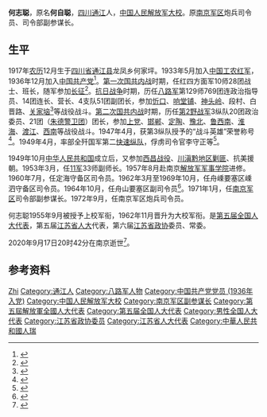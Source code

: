 {{Infobox officeholder
| name         = 何志聪
| image        = 
| order        = [[中国人民解放军南京军区|中国人民解放军南京军区]]炮兵司令员
| term_start   = 1972年9月
| term_end     = 1982年12月
| order1       = [[中国人民解放军南京军区|中国人民解放军南京军区]]司令部副参谋长
| term_start1  = 1971年1月
| term_end1    = 1972年9月
| 1blankname1  = 参谋长
| 1namedata1   = [[肖永银|肖永银]]
| birth_date   = 1918年1月
| birth_place  = [[四川省|四川省]][[通江县|通江县]]龙凤乡何家坪
| death_date   = {{Death date and age|df=y|2020|9|17|1918|1}}
| death_place  = [[江苏省|江苏省]][[南京市|南京市]]
| party        = [[中国共产党|中国共产党]]
| sex          = 男
| allegiance   = {{PRC}}
| branch       = 
| serviceyears = 1933年－1988年
| rank         = [[中国人民解放军大校|大校]]
| commands     = 
| battles      = [[第一次国共内战|第一次国共内战]]<br/>[[中国抗日战争|抗日战争]]<br/>[[第二次国共内战|第二次国共内战]]<br/>[[朝鲜战争|朝鲜战争]]
| awards       = 三级[[八一勋章_(1955年)|八一勋章]]<br/>二级[[独立自由勋章|独立自由勋章]]<br/>三级[[解放勋章|解放勋章]]<br/>二级[[红星功勋荣誉章|红星功勋荣誉章]]<br/>中国人民抗日战争胜利70周年纪念章<br/>中国工农红军长征胜利80周年纪念章<br/>[[庆祝中华人民共和国成立70周年纪念章|庆祝中华人民共和国成立70周年纪念章]]
| children     = 
}}
'''何志聪'''{{BD|1918年|1月|2020年|9月17日|catIdx=He}}，原名'''何自聪'''，[[四川省|四川]][[通江县|通江]]人，[[中国人民解放军大校|中国人民解放军大校]]。原[[中国人民解放军南京军区|南京军区]]炮兵司令员、司令部副参谋长。
==生平==
1917年[[农历|农历]]12月生于[[四川省|四川省]][[通江县|通江县]]龙凤乡何家坪。1933年5月加入[[中国工农红军|中国工农红军]]，1936年12月加入[[中国共产党|中国共产党]]<ref>{{cite book |author1=王中兴 |title=第二野战军: 刘伯承邓小平麾下的10个军252位将军 |date=1996 |publisher=国防大学出版社 |isbn=7562607583 |page=235}}</ref>。[[第一次国共内战|第一次国共内战]]时期，任红四方面军10师28团战士、班长，随军参加[[长征|长征]]<ref>{{cite news |title=长征亲历者我们在四川的生死征途 |url=https://e.chengdu.cn/html/2015-08/22/content_534391.htm |work=成都商报 |date=2015-08-22 |page=13}}</ref>。[[中国抗日战争|抗日战争]]时期，历任[[八路军|八路军]]第129师769团连政治指导员、14团连长、营长、4支队51团副团长，参加[[忻口會戰|忻口]]、[[响堂铺伏击战|响堂铺]]、[[神头岭战斗|神头岭]]、段村、白晋路、[[关家垴战斗|关家垴]]<ref>{{cite web |title=八路军抗战最惨烈一战 彭德怀警告刘伯承打不赢杀头 |url=https://www.krzzjn.com/html/45795.html |publisher=抗日战争纪念网 |date=2017-02-28}}</ref>等战役战斗。[[第二次国共内战|第二次国共内战]]时期，历任[[中国人民解放军第二野战军|第2野战军]]3纵队20团政治委员、21团（[[朱德警卫团|朱德警卫团]]）团长，参加[[上党战役|上党]]、[[邯郸战役|邯郸]]、[[定陶战役|定陶]]、[[豫北战役|豫北]]、[[鲁西南战役|鲁西南]]、[[淮海战役|淮海]]、[[渡江战役|渡江]]、[[西南战役|西南]]等战役战斗。1947年4月，获第3纵队授予的“战斗英雄”荣誉称号<ref>{{cite book |editor=解放军总政治部组织部 |title=中国人民解放军英雄模范名录 |date=1991 |publisher=解放军出版社 |isbn=7506517442 |page=122}}</ref>。1949年4月，率部全歼国军第二[[快速纵队|快速纵队]]，俘虏司令官李守正等<ref>{{cite news |title=从军数十载 激情忆当年 记96岁老红军何志聪 |url=http://epaper.gmw.cn/gmrb/html/2013-07/31/nw.D110000gmrb_20130731_2-05.htm |work=[[光明日报|光明日报]] |date=2013-07-31 |page=5}}</ref>。

1949年10月[[中华人民共和国|中华人民共和国]]成立后，又参加[[西昌战役|西昌战役]]、[[西南剿匪|川滇黔地区剿匪]]、抗美援朝。1953年3月，任[[中国人民解放军第十一军|11军]]33师副师长。1957年8月赴南京[[中国人民解放军军事学院|解放军军事学院]]进修。1960年7月，任定海守备区司令员。1962年3月至1969年10月，任舟嵊要塞区嵊泗守备区司令员。1964年10月，任舟山要塞区副司令员<ref>{{cite book |editor=浙江省军事志编纂委员会 |title=浙江省军事志 |date=1999 |publisher=方志出版社 |isbn=9787801224897 |page=784}}</ref>。1971年1月，任[[中国人民解放军南京军区|南京军区]]司令部副参谋长。1972年9月，任南京军区炮兵司令员。

何志聪1955年9月被授予上校军衔，1962年11月晋升为大校军衔。是[[第五届全国人大代表|第五届全国人大代表]]，第五届[[江苏省人大|江苏省人大]]代表，第六届[[江苏省政协|江苏省政协]]委员、常委。

2020年9月17日20时42分在南京逝世<ref>{{cite web |title=102岁老红军何志聪在宁逝世 |url=http://news.xhby.net/nj/yw/202009/t20200919_6808489.shtml |publisher=新华报业网 |archiveurl=https://web.archive.org/web/20200920055011/http://news.xhby.net/nj/yw/202009/t20200919_6808489.shtml |archivedate=2020-09-20 |date=2020-09-19 |accessdate=2020-09-20 |dead-url=no }}</ref>。
==参考资料==
{{reflist}}
{{Authority control}}
{{DEFAULTSORT:He}}
[[Category:何姓|Zhi]]
[[Category:通江人|Category:通江人]]
[[Category:八路军人物|Category:八路军人物]]
[[Category:中国共产党党员_(1936年入党)|Category:中国共产党党员 (1936年入党)]]
[[Category:中国人民解放军大校|Category:中国人民解放军大校]]
[[Category:南京军区副参谋长|Category:南京军区副参谋长]]
[[Category:第五屆解放軍全國人大代表|Category:第五屆解放軍全國人大代表]]
[[Category:第五届全国人大代表|Category:第五届全国人大代表]]
[[Category:男性全国人大代表|Category:男性全国人大代表]]
[[Category:江苏省政协委员|Category:江苏省政协委员]]
[[Category:江苏省人大代表|Category:江苏省人大代表]]
[[Category:中華人民共和國人瑞|Category:中華人民共和國人瑞]]